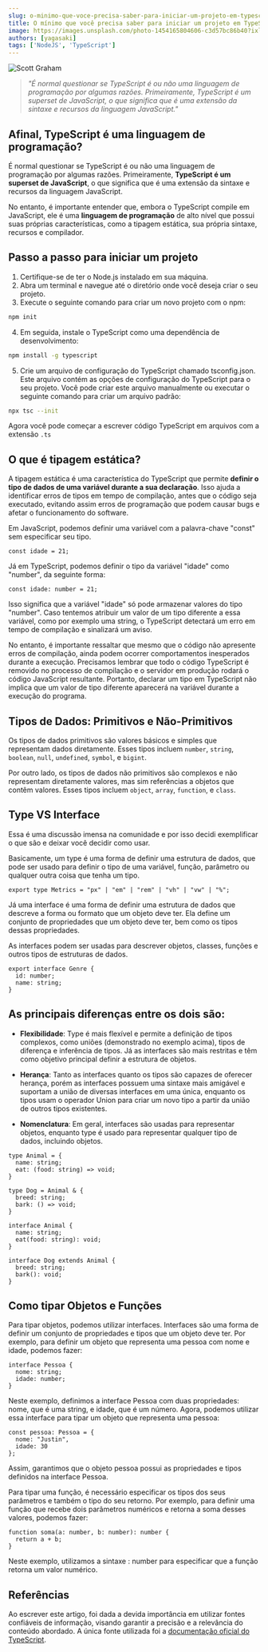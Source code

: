 ```yaml
---
slug: o-minimo-que-voce-precisa-saber-para-iniciar-um-projeto-em-typescript
title: O mínimo que você precisa saber para iniciar um projeto em TypeScript
image: https://images.unsplash.com/photo-1454165804606-c3d57bc86b40?ixlib=rb-4.0.3&ixid=MnwxMjA3fDB8MHxwaG90by1wYWdlfHx8fGVufDB8fHx8&auto=format&fit=crop&w=1170&q=80
authors: [yagasaki]
tags: ['NodeJS', 'TypeScript']
---
```


![](https://images.unsplash.com/photo-1454165804606-c3d57bc86b40?ixlib=rb-4.0.3&ixid=MnwxMjA3fDB8MHxwaG90by1wYWdlfHx8fGVufDB8fHx8&auto=format&fit=crop&w=1170&q=80 "Scott Graham")

> _"É normal questionar se TypeScript é ou não uma linguagem de programação por algumas razões. Primeiramente, TypeScript é um superset de JavaScript, o que significa que é uma extensão da sintaxe e recursos da linguagem JavaScript."_

## Afinal, TypeScript é uma linguagem de programação?

É normal questionar se TypeScript é ou não uma linguagem de programação por algumas razões. Primeiramente, **TypeScript é um superset de JavaScript**, o que significa que é uma extensão da sintaxe e recursos da linguagem JavaScript.

No entanto, é importante entender que, embora o TypeScript compile em JavaScript, ele é uma **linguagem de programação** de alto nível que possui suas próprias características, como a tipagem estática, sua própria sintaxe, recursos e compilador.

<!--truncate-->

## Passo a passo para iniciar um projeto
1. Certifique-se de ter o Node.js instalado em sua máquina.
2. Abra um terminal e navegue até o diretório onde você deseja criar o seu projeto.
3. Execute o seguinte comando para criar um novo projeto com o npm:
```bash
npm init
```

4. Em seguida, instale o TypeScript como uma dependência de desenvolvimento:
```bash
npm install -g typescript
```

5. Crie um arquivo de configuração do TypeScript chamado tsconfig.json. Este arquivo contém as opções de configuração do TypeScript para o seu projeto. Você pode criar este arquivo manualmente ou executar o seguinte comando para criar um arquivo padrão:
```bash
npx tsc --init
```

Agora você pode começar a escrever código TypeScript em arquivos com a extensão `.ts`

## O que é tipagem estática?

A tipagem estática é uma característica do TypeScript que permite **definir o tipo de dados de uma variável durante a sua declaração**. Isso ajuda a identificar erros de tipos em tempo de compilação, antes que o código seja executado, evitando assim erros de programação que podem causar bugs e afetar o funcionamento do software.

Em JavaScript, podemos definir uma variável com a palavra-chave "const" sem especificar seu tipo.
```JS
const idade = 21;
```

Já em TypeScript, podemos definir o tipo da variável "idade" como "number", da seguinte forma:
```JS
const idade: number = 21;
```

Isso significa que a variável "idade" só pode armazenar valores do tipo "number". Caso tentemos atribuir um valor de um tipo diferente a essa variável, como por exemplo uma string, o TypeScript detectará um erro em tempo de compilação e sinalizará um aviso.

No entanto, é importante ressaltar que mesmo que o código não apresente erros de compilação, ainda podem ocorrer comportamentos inesperados durante a execução. Precisamos lembrar que todo o código TypeScript é removido no processo de compilação e o servidor em produção rodará o código JavaScript resultante.
Portanto, declarar um tipo em TypeScript não implica que um valor de tipo diferente aparecerá na variável durante a execução do programa.

## Tipos de Dados: Primitivos e Não-Primitivos
Os tipos de dados primitivos são valores básicos e simples que representam dados diretamente. Esses tipos incluem `number`, `string`, `boolean`, `null`, `undefined`, `symbol`, e `bigint`.

Por outro lado, os tipos de dados não primitivos são complexos e não representam diretamente valores, mas sim referências a objetos que contêm valores. Esses tipos incluem `object`, `array`, `function`, e `class`.

## Type VS Interface
Essa é uma discussão imensa na comunidade e por isso decidi exemplificar o que são e deixar você decidir como usar.

Basicamente, um type é uma forma de definir uma estrutura de dados, que pode ser usado para definir o tipo de uma variável, função, parâmetro ou qualquer outra coisa que tenha um tipo.
```JS 
export type Metrics = "px" | "em" | "rem" | "vh" | "vw" | "%";
```

Já uma interface é uma forma de definir uma estrutura de dados que descreve a forma ou formato que um objeto deve ter. Ela define um conjunto de propriedades que um objeto deve ter, bem como os tipos dessas propriedades.

As interfaces podem ser usadas para descrever objetos, classes, funções e outros tipos de estruturas de dados.
```JS
export interface Genre {
  id: number;
  name: string;
}
```

## As principais diferenças entre os dois são:
- **Flexibilidade**: Type é mais flexível e permite a definição de tipos complexos, como uniões (demonstrado no exemplo acima), tipos de diferença e inferência de tipos.
Já as interfaces são mais restritas e têm como objetivo principal definir a estrutura de objetos.

- **Herança**: Tanto as interfaces quanto os tipos são capazes de oferecer herança, porém as interfaces possuem uma sintaxe mais amigável e suportam a união de diversas interfaces em uma única, enquanto os tipos usam o operador Union para criar um novo tipo a partir da união de outros tipos existentes.

- **Nomenclatura**: Em geral, interfaces são usadas para representar objetos, enquanto type é usado para representar qualquer tipo de dados, incluindo objetos.
  
```JS
type Animal = {
  name: string;
  eat: (food: string) => void;
}

type Dog = Animal & {
  breed: string;
  bark: () => void;
}
```

```JS
interface Animal {
  name: string;
  eat(food: string): void;
}

interface Dog extends Animal {
  breed: string;
  bark(): void;
}
```

## Como tipar Objetos e Funções

Para tipar objetos, podemos utilizar interfaces. Interfaces são uma forma de definir um conjunto de propriedades e tipos que um objeto deve ter. Por exemplo, para definir um objeto que representa uma pessoa com nome e idade, podemos fazer:

```JS
interface Pessoa {
  nome: string;
  idade: number;
}
```

Neste exemplo, definimos a interface Pessoa com duas propriedades: nome, que é uma string, e idade, que é um número. Agora, podemos utilizar essa interface para tipar um objeto que representa uma pessoa:

```JS
const pessoa: Pessoa = {
  nome: "Justin",
  idade: 30
};
```

Assim, garantimos que o objeto pessoa possui as propriedades e tipos definidos na interface Pessoa.

Para tipar uma função, é necessário especificar os tipos dos seus parâmetros e também o tipo do seu retorno. Por exemplo, para definir uma função que recebe dois parâmetros numéricos e retorna a soma desses valores, podemos fazer:

```JS
function soma(a: number, b: number): number {
  return a + b;
}
```

Neste exemplo, utilizamos a sintaxe : number para especificar que a função retorna um valor numérico.

## Referências
Ao escrever este artigo, foi dada a devida importância em utilizar fontes confiáveis de informação, visando garantir a precisão e a relevância do conteúdo abordado. 
A única fonte utilizada foi a [documentação oficial do TypeScript](https://www.typescriptlang.org/docs?ref=yagasaki.dev/blog).